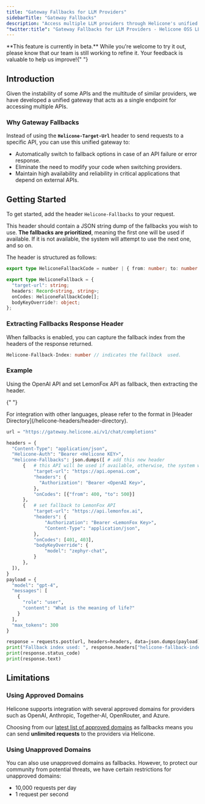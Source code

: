 ```yaml
---
title: "Gateway Fallbacks for LLM Providers"
sidebarTitle: "Gateway Fallbacks"
description: "Access multiple LLM providers through Helicone's unified gateway. Ensure high availability with automatic fallback options across OpenAI, Anthropic, and other AI services."
"twitter:title": "Gateway Fallbacks for LLM Providers - Helicone OSS LLM Observability"
---
```



<Warning>
  **This feature is currently in beta.** While you're welcome to try it out,
  please know that our team is still working to refine it. Your feedback is
  valuable to help us improve!{" "}
</Warning>

## Introduction

Given the instability of some APIs and the multitude of similar providers, we have developed a unified gateway that acts as a single endpoint for accessing multiple APIs.

### Why Gateway Fallbacks

Instead of using the **`Helicone-Target-Url`** header to send requests to a specific API, you can use this unified gateway to:

- Automatically switch to fallback options in case of an API failure or error response.
- Eliminate the need to modify your code when switching providers.
- Maintain high availability and reliability in critical applications that depend on external APIs.

## Getting Started

To get started, add the header `Helicone-Fallbacks` to your request.

This header should contain a JSON string dump of the fallbacks you wish to use. **The fallbacks are prioritized**, meaning the first one will be used if available. If it is not available, the system will attempt to use the next one, and so on.

The header is structured as follows:

```TypeScript
export type HeliconeFallbackCode = number | { from: number; to: number };

export type HeliconeFallback = {
  "target-url": string;
  headers: Record<string, string>;
  onCodes: HeliconeFallbackCode[];
  bodyKeyOverride?: object;
};
```

### Extracting Fallbacks Response Header

When fallbacks is enabled, you can capture the fallback index from the headers of the response returned.

```ts
Helicone-Fallback-Index: number // indicates the fallback  used.
```

### Example

Using the OpenAI API and set LemonFox API as fallback, then extracting the header.

{" "}

<Tip>
  For integration with other languages, please refer to the format in [Header
  Directory](/helicone-headers/header-directory).
</Tip>

```python Python (w/o package)
url = "https://gateway.helicone.ai/v1/chat/completions"

headers = {
  "Content-Type": "application/json",
  "Helicone-Auth": "Bearer <Helicone KEY>",
  "Helicone-Fallbacks": json.dumps([ # add this new header
      {   # this API will be used if available, otherwise, the system will use the next one
          "target-url": "https://api.openai.com",
          "headers": {
            "Authorization": "Bearer <OpenAI Key>",
          },
          "onCodes": [{"from": 400, "to": 500}]
      },
      {   # set fallback to LemonFox API
          "target-url": "https://api.lemonfox.ai",
          "headers": {
              "Authorization": "Bearer <LemonFox Key>",
              "Content-Type": "application/json",
          },
          "onCodes": [401, 403],
          "bodyKeyOverride": {
              "model": "zephyr-chat",
          }
      },
  ]),
}
payload = {
  "model": "gpt-4",
  "messages": [
    {
      "role": "user",
      "content": "What is the meaning of life?"
    }
  ],
  "max_tokens": 300
}

response = requests.post(url, headers=headers, data=json.dumps(payload))
print("Fallback index used: ", response.headers["helicone-fallback-index"])
print(response.status_code)
print(response.text)

```

## Limitations

### Using Approved Domains

Helicone supports integration with several approved domains for providers such as OpenAI, Anthropic, Together-AI, OpenRouter, and Azure.

Choosing from our [latest list of approved domains](https://github.com/Helicone/helicone/blob/360221606ddcfb871920f7a54379cf82a5d883a5/costs/src/providers/mappings.ts#L15) as fallbacks means you can send **unlimited requests** to the providers via Helicone.

### Using Unapproved Domains

You can also use unapproved domains as fallbacks. However, to protect our community from potential threats, we have certain restrictions for unapproved domains:

- 10,000 requests per day
- 1 request per second

<QuestionsSection />
